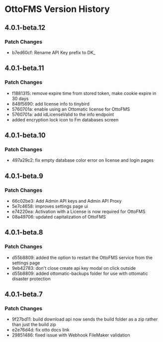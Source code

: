 # OttoFMS Version History

## 4.0.1-beta.12

### Patch Changes

- b7ed60cf: Rename API Key prefix to DK\_

## 4.0.1-beta.11

### Patch Changes

- f1881315: remove expire time from stored token, make cookie expire in 30 days
- 848f5690: add license info to tinybird
- 5760701a: enable using an Ottomatic license for OttoFMS
- 5760701a: add idLicenseValid to the info endpoint
- added encryption lock icon to Fm databases screen

## 4.0.1-beta.10

### Patch Changes

- 497a29c2: fix empty database color error on license and login pages

## 4.0.1-beta.9

### Patch Changes

- 66c02be3: Add Admin API keys and Admin API Proxy
- 5e7c4658: improves settings page ui
- e74220ea: Activation with a License is now required for OttoFMS
- 08a49706: updated capitalization of OttoFMS

## 4.0.1-beta.8

### Patch Changes

- d55b8809: added the option to restart the OttoFMS service from the settings page
- 9eb42783: don't close create api key modal on click outside
- d55b8809: added ottomatic-backups folder for use with ottomatic disaster protection

## 4.0.1-beta.7

### Patch Changes

- 9f27bd11: build download api now sends the build folder as a zip rather than just the build zip
- e2e76d4d: fix otto docs link
- 29851486: fixed issue with Webhook FileMaker validation
